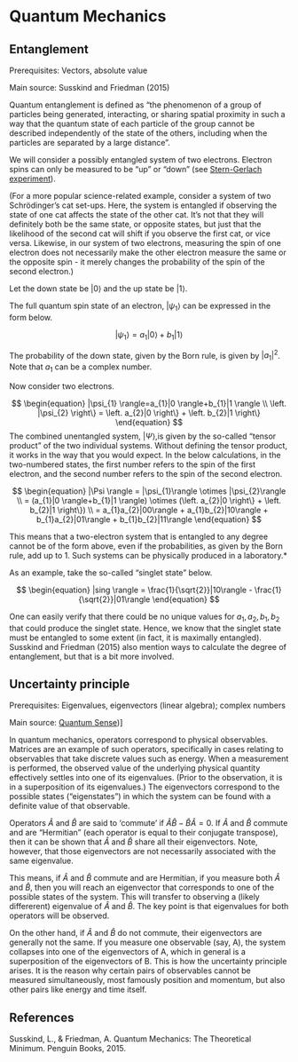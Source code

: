# Quantum Mechanics

## Entanglement

Prerequisites: Vectors, absolute value

Main source: Susskind and Friedman (2015)

Quantum entanglement is defined as "the phenomenon of a group of particles being generated, interacting, or sharing spatial proximity in such a way that the quantum state of each particle of the group cannot be described independently of the state of the others, including when the particles are separated by a large distance".

We will consider a possibly entangled system of two electrons. Electron spins can only be measured to be "up" or "down" (see [Stern-Gerlach experiment](https://en.wikipedia.org/wiki/Stern%E2%80%93Gerlach_experiment)).

(For a more popular science-related example, consider a system of two Schrödinger's cat set-ups. Here, the system is entangled if observing the state of one cat affects the state of the other cat. It's not that they will definitely both be the same state, or opposite states, but just that the likelihood of the second cat will shift if you observe the first cat, or vice versa. Likewise, in our system of two electrons, measuring the spin of one electron does not necessarily make the other electron measure the same or the opposite spin - it merely changes the probability of the spin of the second electron.)

Let the down state be $|0 \rangle$ and the up state be $|1 \rangle$.

The full quantum spin state of an electron, $|\psi_{1} \rangle$ can be expressed in the form below.

$$
\begin{equation}
|\psi_{1} \rangle=a_{1}|0 \rangle+b_{1}|1 \rangle
\end{equation}
$$

The probability of the down state, given by the Born rule, is given by $|a_{1}|^2$. Note that $a_{1}$ can be a complex number.

Now consider two electrons.

$$
\begin{equation}
|\psi_{1} \rangle=a_{1}|0 \rangle+b_{1}|1 \rangle \\
\left. |\psi_{2} \right\} = \left. a_{2}|0 \right\} + \left. b_{2}|1 \right\}
\end{equation}
$$
The combined unentangled system, $|\Psi \rangle$,is given by the so-called "tensor product" of the two individual systems. Without defining the tensor product, it works in the way that you would expect. In the below calculations, in the two-numbered states, the first number refers to the spin of the first electron, and the second number refers to the spin of the second electron.

$$
\begin{equation}
|\Psi \rangle = |\psi_{1}\rangle \otimes |\psi_{2}\rangle \\
= (a_{1}|0 \rangle+b_{1}|1 \rangle) \otimes (\left. a_{2}|0 \right\} + \left. b_{2}|1 \right\}) \\
= a_{1}a_{2}|00\rangle + a_{1}b_{2}|10\rangle + b_{1}a_{2}|01\rangle + b_{1}b_{2}|11\rangle
\end{equation}
$$

This means that a two-electron system that is entangled to any degree cannot be of the form above, even if the probabilities, as given by the Born rule, add up to 1. Such systems can be physically produced in a laboratory.*

As an example, take the so-called "singlet state" below.

$$
\begin{equation}
|sing \rangle = \frac{1}{\sqrt{2}}|10\rangle - \frac{1}{\sqrt{2}}|01\rangle
\end{equation}
$$


One can easily verify that there could be no unique values for $a_{1}, a_{2}, b_{1}, b_{2}$ that could produce the singlet state. Hence, we know that the singlet state must be entangled to some extent (in fact, it is maximally entangled). Susskind and Friedman (2015) also mention ways to calculate the degree of entanglement, but that is a bit more involved.

##  Uncertainty principle

Prerequisites: Eigenvalues, eigenvectors (linear algebra); complex numbers

Main source: [Quantum Sense](https://www.youtube.com/watch?v=-pRk9HNh7os))]

In quantum mechanics, operators correspond to physical observables. Matrices are an example of such operators, specifically in cases relating to observables that take discrete values such as energy. When a measurement is performed, the observed value of the underlying physical quantity effectively settles into one of its eigenvalues. (Prior to the observation, it is in a superposition of its eigenvalues.) The eigenvectors correspond to the possible states ("eigenstates") in which the system can be found with a definite value of that observable.

Operators $\hat{A}$ and $\hat{B}$ are said to 'commute' if $\hat{A}\hat{B}−\hat{B}\hat{A}=0$. If $\hat{A}$ and $\hat{B}$ commute and are "Hermitian" (each operator is equal to their conjugate transpose), then it can be shown that $\hat{A}$ and $\hat{B}$ share all their eigenvectors. Note, however, that those eigenvectors are not necessarily associated with the same eigenvalue.

This  means, if $\hat{A}$ and $\hat{B}$ commute and are Hermitian, if you measure both $\hat{A}$ and $\hat{B}$, then you will reach an eigenvector that corresponds to one of the possible states of the system. This will transfer to observing a (likely differerent) eigenvalue of $\hat{A}$ and $\hat{B}$. The key point is that eigenvalues for both operators will be observed.

On the other hand, if $\hat{A}$ and $\hat{B}$ do not commute, their eigenvectors are generally not the same. If you measure one observable (say, A), the system collapses into one of the eigenvectors of A, which in general is a superposition of the eigenvectors of B. This is how the uncertainty principle arises. It is the reason why certain pairs of observables cannot be measured simultaneously, most famously position and momentum, but also other pairs like energy and time itself.

## References

Susskind, L., & Friedman, A. Quantum Mechanics: The Theoretical Minimum. Penguin Books, 2015.